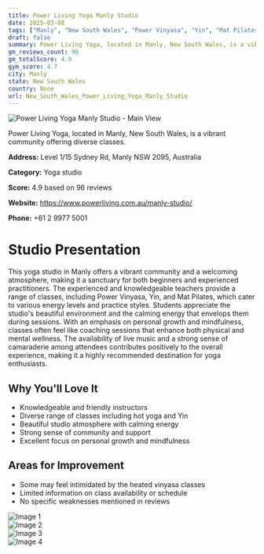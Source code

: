 ```yaml
---
title: Power Living Yoga Manly Studio
date: 2025-03-08
tags: ["Manly", "New South Wales", "Power Vinyasa", "Yin", "Mat Pilates", "calming atmosphere", "community-oriented", "Manly"]  
draft: false
summary: Power Living Yoga, located in Manly, New South Wales, is a vibrant community offering diverse classes.
gm_reviews_count: 96
gm_totalScore: 4.9
gym_score: 4.7
city: Manly
state: New South Wales
country: None
url: New_South_Wales_Power_Living_Yoga_Manly_Studio
---
```


<div className="aspect-[16/9] relative my-8">
  <img 
    src="https://lh5.googleusercontent.com/p/AF1QipPPenANgCaMG43VfdAt6HnvucjWKqHfMqiyWc8G=w1920-h1080-k-no"
    alt="Power Living Yoga Manly Studio - Main View"
    className="object-cover absolute inset-0 w-full h-full rounded-lg"
  />
</div>

Power Living Yoga, located in Manly, New South Wales, is a vibrant community offering diverse classes.

**Address:** Level 1/15 Sydney Rd, Manly NSW 2095, Australia

**Category:** Yoga studio

**Score:** 4.9 based on 96 reviews

**Website:** https://www.powerliving.com.au/manly-studio/

**Phone:** +61 2 9977 5001

# Studio Presentation

This yoga studio in Manly offers a vibrant community and a welcoming atmosphere, making it a sanctuary for both beginners and experienced practitioners. The experienced and knowledgeable teachers provide a range of classes, including Power Vinyasa, Yin, and Mat Pilates, which cater to various energy levels and practice styles. Students appreciate the studio's beautiful environment and the calming energy that envelops them during sessions. With an emphasis on personal growth and mindfulness, classes often feel like coaching sessions that enhance both physical and mental wellness. The availability of live music and a strong sense of camaraderie among attendees contributes positively to the overall experience, making it a highly recommended destination for yoga enthusiasts.

## Why You'll Love It

- Knowledgeable and friendly instructors
- Diverse range of classes including hot yoga and Yin
- Beautiful studio atmosphere with calming energy
- Strong sense of community and support
- Excellent focus on personal growth and mindfulness

## Areas for Improvement

- Some may feel intimidated by the heated vinyasa classes
- Limited information on class availability or schedule
- No specific weaknesses mentioned in reviews

<div className="grid grid-cols-1 xl:grid-cols-2 gap-4 my-8">
<div className="aspect-[4/3] relative"><img src="https://lh5.googleusercontent.com/p/AF1QipOgkxorXr-oIdxnPldcdWeWm6Cq65-s4DA5vGqm=w1920-h1080-k-no" alt="Image 1" className="object-cover absolute inset-0 w-full h-full rounded-lg" /></div>
<div className="aspect-[4/3] relative"><img src="https://lh5.googleusercontent.com/p/AF1QipPhBzWJcheuT8ZnHlqt_AEiuo9ZAeRHHK90uliN=w1920-h1080-k-no" alt="Image 2" className="object-cover absolute inset-0 w-full h-full rounded-lg" /></div>
<div className="aspect-[4/3] relative"><img src="https://lh5.googleusercontent.com/p/AF1QipMoYJ7iSNAbkTnsRVpAsBc1ZhTzFvNrifqSuPUm=w1920-h1080-k-no" alt="Image 3" className="object-cover absolute inset-0 w-full h-full rounded-lg" /></div>
<div className="aspect-[4/3] relative"><img src="https://lh5.googleusercontent.com/p/AF1QipPt_yGuNEQrw1WGSNTznDO5AK98OWhv6mW9oXFx=w1920-h1080-k-no" alt="Image 4" className="object-cover absolute inset-0 w-full h-full rounded-lg" /></div>
</div>